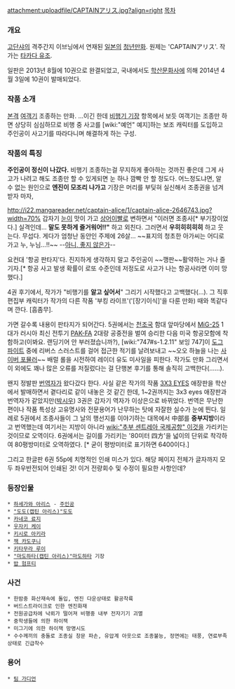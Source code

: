 attachment:uploadfile/CAPTAINアリス.jpg?align=right
[[목차]]





=== 개요 ===
[[고단샤]]의 격주간지 이브닝에서 연재된 [[일본]]의 [[청년만화]]. 원제는 'CAPTAINアリス'. 작가는 [[타카다 유조]]. 

일판은 2013년 8월에 10권으로 완결되었고, 국내에서도 [[학산문화사]]에 의해 2014년 4월 3일에 10권이 발매되었다.

=== 작품 소개 ===
[[본격]] [[여객기]] 조종하는 만화. ...이긴 한데 [[비행기 기장]] 항목에서 보듯 여객기는 조종만 하면 상당히 심심하므로 비행 중 사고를 [wiki:"예언" 예지]하는 보조 캐릭터를 도입하고 주인공이 사고기를 따라다니며 해결하게 하는 구성.

=== 작품의 특징 ===
'''주인공이 정신이 나갔다.''' 비행기 조종하는걸 무지하게 좋아하는 것까진 좋은데 그게 사고가 나려고 해도 조종만 할 수 있게되면 눈 하나 깜빡 안 할 정도다. 어느정도냐면, 알 수 없는 원인으로 '''엔진이 모조리 나가고''' 기장은 머리를 부딪혀 실신해서 조종권을 넘겨받자 마자,

http://i22.mangareader.net/captain-alice/1/captain-alice-2646743.jpg?width=70%
갑자기 [[눈]]이 맛이 가고 [[상어이빨]]로 변하면서 "이러면 조종사[* 부기장이었다.] 실격인데... '''말도 못하게 즐거워어!!"''' 하고 외친다. 그러면서 '''우히히히히히''' 하고 웃는다. 무섭다. 게다가 엄청난 동안인 주제에 26살... ~~표지의 청초한 아가씨는 어디로 가고 누, 누님...!!~~ --[[아니, 좋지 않은가]]--

요컨대 '항공 판타지'다. 진지하게 생각하지 말고 주인공이 ~~깽판~~활약하는 거나 즐기자.[* 항공 사고 발생 확률이 로또 수준인데 저정도로 사고가 나는 항공사라면 이미 망했다.]

4권 후기에서, 작가가 "비행기를 '''알고 싶어서'''" 그리기 시작했다고 고백했다(...). 그 직후 편집부 캐릭터가 작가의 다른 작품 '부킹 라이프'('[장기이식]'을 다룬 만화) 때와 똑같다며 깐다. [흠좀무]. 

가면 갈수록 내용이 판타지가 되어간다. 5권에서는 [[천조국]] 함대 앞마당에서 [[MiG-25]] 1대가 러시아 최신 전투기 [[PAK-FA]] 2대랑 공중전을 벌여 승리한 다음 미국 항공모함에 착함하고(이봐요. 랜딩기어 안 부러졌습니까?), [wiki:"747#s-1.2.11" 보잉 747]이 [[도그파이트]] 중에 리버스 스러스트를 걸어 접근한 적기를 날려보내고 ~~오오 하늘을 나는 [[사이버 포뮬러]]~~ 배럴 롤을 시전하여 레이더 유도 미사일을 피한다. 작가도 만화 그리면서 이 외에도 꽤나 많은 오류를 저질렀다는 걸 단행본 후기를 통해 솔직히 고백한다(......). 

왠지 정발판 [[번역자]]가 왔다갔다 한다. 사실 같은 작가의 작품 [[3X3 EYES]] 애장판을 학산에서 발매하면서 곁다리로 같이 내놓은 것 같긴 한데, 1~2권까지는 3x3 eyes 애장판과 번역자가 같았지만([[박시우]]) 3권은 갑자기 역자가 이상은으로 바뀌었다. 번역은 무난한 편이나 작품 특성상 고유명사와 전문용어가 난무하는 탓에 자잘한 실수가 눈에 띈다. 일례로 5권에서 조종사들이 그 날의 행선지를 이야기하는 대목에서 中部를 '''중부지방'''이라고 번역했는데 여기서는 지방이 아니라 [[wiki:"추부 센트레아 국제공항" 이것]]을 가리키는 것이므로 오역이다. 6권에서는 길이를 가리키는 '80미터 四方'을 넓이의 단위로 착각하여 80평방미터로 오역하였다. [* 굳이 평방미터로 표기하면 6400이다.]

그리고 한글판 6권 55p에 치명적인 인쇄 미스가 있다. 해당 페이지 전체가 글자까지 모두 좌우반전되어 인쇄된 것! 이거 전량회수 및 수정이 필요한 사항인데?

=== 등장인물 ===
 * [[하세가와 아리스]] - [[주인공]]
 * [["도도(캡틴 아리스)"도도]] 
 * [[카네코 료지]]
 * [[우자키 케이]]
 * [[키시로 아키라]]
 * [[잭 카도쿠니]]
 * [[키타무라 루이]]
 * [["마도하타(캡틴 아리스)"마도하타]] 기장
 * [[밥 험프티]]
=== 사건 ===
 * 한밤중 화산재속에 돌입, 엔진 다운상태로 활공착륙
 * 버드스트라이크로 인한 엔진화재
 * 전원공급차에 낙뢰가 떨어져 비행중 내부 전자기기 괴멸
 * 중학생들에 의한 하이잭
 * 미그기에 의한 하이잭 망명시도
 * 수수께끼의 충돌로 조종실 창문 파손, 유압계 아웃으로 조종불능, 정면에는 태풍, 연료부족상태로 긴급착수
=== 용어 ===
 * [[팀 가디언]]
